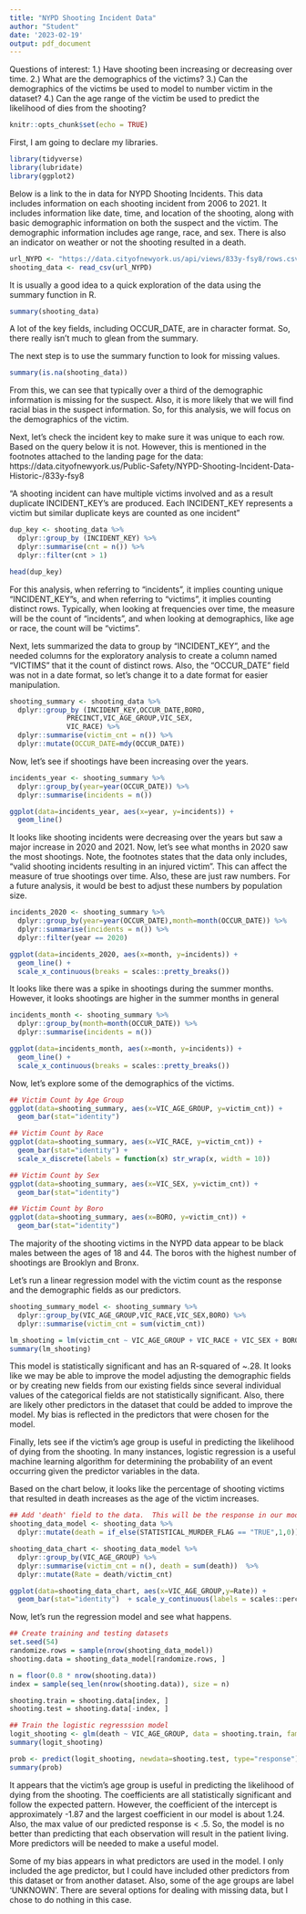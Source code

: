 ```yaml
---
title: "NYPD Shooting Incident Data"
author: "Student"
date: '2023-02-19'
output: pdf_document
---
```


Questions of interest:
1.) Have shooting been increasing or decreasing over time.
2.) What are the demographics of the victims?
3.) Can the demographics of the victims be used to model to number victim in the dataset?
4.) Can the age range of the victim be used to predict the likelihood of dies from the shooting?

```r
knitr::opts_chunk$set(echo = TRUE)
```

First, I am going to declare my libraries.

```r
library(tidyverse)
library(lubridate)
library(ggplot2)
```

Below is a link to the in data for NYPD Shooting Incidents.  This data includes information on each shooting incident from 2006 to 2021.  It includes information like date, time, and location of the shooting, along with basic demographic information on both the suspect and the victim.  The demographic information includes age range, race, and sex. There is also an indicator on weather or not the shooting resulted in a death.

```r
url_NYPD <- "https://data.cityofnewyork.us/api/views/833y-fsy8/rows.csv?accessType=DOWNLOAD"
shooting_data <- read_csv(url_NYPD)
```

It is usually a good idea to a quick exploration of the data using the summary function in R.

```r
summary(shooting_data)
```
A lot of the key fields, including OCCUR_DATE, are in character format.  So, there really isn't much to glean from the summary.

The next step is to use the summary function to look for missing values.

```r
summary(is.na(shooting_data))
```
From this, we can see that typically over a third of the demographic information is missing for the suspect.  Also, it is more likely that we will find racial bias in the suspect information.  So, for this analysis, we will focus on the demographics of the victim.

Next, let's check the incident key to make sure it was unique to each row. Based on the query below it is not.  However, this is mentioned in the footnotes attached to the landing page for the data: https://data.cityofnewyork.us/Public-Safety/NYPD-Shooting-Incident-Data-Historic-/833y-fsy8

"A shooting incident can have multiple victims involved and as a result duplicate INCIDENT_KEY’s are produced. Each INCIDENT_KEY represents a victim but similar duplicate keys are counted as one incident"

```r
dup_key <- shooting_data %>%
  dplyr::group_by (INCIDENT_KEY) %>%
  dplyr::summarise(cnt = n()) %>%
  dplyr::filter(cnt > 1)

head(dup_key)
```

For this analysis, when referring to "incidents", it implies counting unique "INCIDENT_KEY"s, and when referring to "victims", it implies counting distinct rows.  Typically, when looking at frequencies over time, the measure will be the count of "incidents", and when looking at demographics, like age or race, the count will be "victims".

Next, lets summarized the data to group by "INCIDENT_KEY", and the needed columns for the exploratory analysis to create a column named "VICTIMS" that it the count of distinct rows. Also, the "OCCUR_DATE" field was not in a date format, so let's change it to a date format for easier manipulation.

```r
shooting_summary <- shooting_data %>%
  dplyr::group_by (INCIDENT_KEY,OCCUR_DATE,BORO,
              PRECINCT,VIC_AGE_GROUP,VIC_SEX,
              VIC_RACE) %>%
  dplyr::summarise(victim_cnt = n()) %>%
  dplyr::mutate(OCCUR_DATE=mdy(OCCUR_DATE))
```

Now, let's  see if shootings have been increasing over the years.

```r
incidents_year <- shooting_summary %>%
  dplyr::group_by(year=year(OCCUR_DATE)) %>%
  dplyr::summarise(incidents = n())

ggplot(data=incidents_year, aes(x=year, y=incidents)) +
  geom_line()

```
It looks like shooting incidents were decreasing over the years but saw a major increase in 2020 and 2021.  Now, let's see what months in 2020 saw the most shootings.  Note, the footnotes states that the data only includes, "valid shooting incidents resulting in an injured victim".  This can affect the measure of true shootings over time.  Also, these are just raw numbers.  For a future analysis, it would be best to adjust these numbers by population size.

```r
incidents_2020 <- shooting_summary %>%
  dplyr::group_by(year=year(OCCUR_DATE),month=month(OCCUR_DATE)) %>%
  dplyr::summarise(incidents = n()) %>%
  dplyr::filter(year == 2020)

ggplot(data=incidents_2020, aes(x=month, y=incidents)) +
  geom_line() + 
  scale_x_continuous(breaks = scales::pretty_breaks())
```
It looks like there was a spike in shootings during the summer months.  However, it looks shootings are higher in the summer months in general

```r
incidents_month <- shooting_summary %>%
  dplyr::group_by(month=month(OCCUR_DATE)) %>%
  dplyr::summarise(incidents = n())

ggplot(data=incidents_month, aes(x=month, y=incidents)) +
  geom_line() + 
  scale_x_continuous(breaks = scales::pretty_breaks())
```


Now, let's explore some of the demographics of the victims.

```r
## Victim Count by Age Group
ggplot(data=shooting_summary, aes(x=VIC_AGE_GROUP, y=victim_cnt)) +
  geom_bar(stat="identity") 

## Victim Count by Race
ggplot(data=shooting_summary, aes(x=VIC_RACE, y=victim_cnt)) +
  geom_bar(stat="identity") +
  scale_x_discrete(labels = function(x) str_wrap(x, width = 10)) 

## Victim Count by Sex
ggplot(data=shooting_summary, aes(x=VIC_SEX, y=victim_cnt)) + 
  geom_bar(stat="identity") 

## Victim Count by Boro
ggplot(data=shooting_summary, aes(x=BORO, y=victim_cnt)) +
  geom_bar(stat="identity") 
```

The majority of the shooting victims in the NYPD data appear to be black males between the ages of 18 and 44.  The boros with the highest number of shootings are Brooklyn and Bronx.

Let's run a linear regression model with the victim count as the response and the demographic fields as our predictors.

```r
shooting_summary_model <- shooting_summary %>%
  dplyr::group_by(VIC_AGE_GROUP,VIC_RACE,VIC_SEX,BORO) %>%
  dplyr::summarise(victim_cnt = sum(victim_cnt))

lm_shooting = lm(victim_cnt ~ VIC_AGE_GROUP + VIC_RACE + VIC_SEX + BORO, data = shooting_summary_model)
summary(lm_shooting)
```
This model is statistically significant and has an R-squared of ~.28.  It looks like we may be able to improve the model adjusting the demographic fields or by creating new fields from our existing fields since several individual values of the categorical fields are not statistically significant.  Also, there are likely other predictors in the dataset that could be added to improve the model.  My bias is reflected in the predictors that were chosen for the model.

Finally, lets see if the victim's age group is useful in predicting the likelihood of dying from the shooting.  In many instances, logistic regression is a useful machine learning algorithm for determining the probability of an event occurring given the predictor variables in the data.

Based on the chart below, it looks like the percentage of shooting victims that resulted in death increases as the age of the victim increases.

```r
## Add 'death' field to the data.  This will be the response in our model.
shooting_data_model <- shooting_data %>%
  dplyr::mutate(death = if_else(STATISTICAL_MURDER_FLAG == "TRUE",1,0))

shooting_data_chart <- shooting_data_model %>%
  dplyr::group_by(VIC_AGE_GROUP) %>%
  dplyr::summarise(victim_cnt = n(), death = sum(death))  %>%
  dplyr::mutate(Rate = death/victim_cnt)

ggplot(data=shooting_data_chart, aes(x=VIC_AGE_GROUP,y=Rate)) +
  geom_bar(stat="identity")  + scale_y_continuous(labels = scales::percent)
```

Now, let's run the regression model and see what happens.

```r

## Create training and testing datasets
set.seed(54)
randomize.rows = sample(nrow(shooting_data_model))
shooting.data = shooting_data_model[randomize.rows, ]

n = floor(0.8 * nrow(shooting.data))
index = sample(seq_len(nrow(shooting.data)), size = n) 

shooting.train = shooting.data[index, ] 
shooting.test = shooting.data[-index, ]

## Train the logistic regresssion model
logit_shooting <- glm(death ~ VIC_AGE_GROUP, data = shooting.train, family = "binomial")
summary(logit_shooting)

prob <- predict(logit_shooting, newdata=shooting.test, type="response")
summary(prob)

```
It appears that the victim's age group is useful in predicting the likelihood of dying from the shooting.  The coefficients are all statistically significant and follow the expected pattern.  However, the coefficient of the intercept is approximately -1.87 and the largest coefficient in our model is about 1.24.  Also, the max value of our predicted response is < .5.  So, the model is no better than predicting that each observation will result in the patient living. More predictors will be needed to make a useful model.

Some of my bias appears in what predictors are used in the model.  I only included the age predictor, but I could have included other predictors from this dataset or from another dataset.  Also, some of the age groups are label 'UNKNOWN'.  There are several options for dealing with missing data, but I chose to do nothing in this case.
